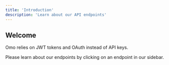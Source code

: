 ```yaml
---
title: 'Introduction'
description: 'Learn about our API endpoints'
---
```


## Welcome

Omo relies on JWT tokens and OAuth instead of API keys. 

Please learn about our endpoints by clicking on an endpoint in our sidebar.